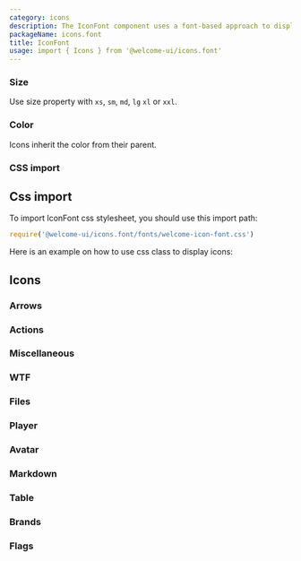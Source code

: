 ```yaml
---
category: icons
description: The IconFont component uses a font-based approach to display scalable icons. It provides a collection of icons that can be styled with CSS, just like text, ensuring consistency and flexibility in size, color, and other properties. This component is ideal for adding visually appealing and responsive icons to your application, enhancing user interface and experience.
packageName: icons.font
title: IconFont
usage: import { Icons } from '@welcome-ui/icons.font'
---
```


### Size

Use size property with `xs`, `sm`, `md`, `lg` `xl` or `xxl`.

<div data-playground="sizes.tsx" data-component="IconFont"></div>

### Color

Icons inherit the color from their parent.

<div data-playground="color.tsx" data-component="IconFont"></div>

### CSS import

## Css import

To import IconFont css stylesheet, you should use this import path:

```jsx
require('@welcome-ui/icons.font/fonts/welcome-icon-font.css')
```

Here is an example on how to use css class to display icons:

<div data-playground="css.tsx" data-component="IconFont"></div>

## Icons

### Arrows

<div data-icons="arrows" data-icons-font="true"></div>

### Actions

<div data-icons="actions" data-icons-font="true"></div>

### Miscellaneous

<div data-icons="miscellaneous" data-icons-font="true"></div>

### WTF

<div data-icons="wtf" data-icons-font="true"></div>

### Files

<div data-icons="files" data-icons-font="true"></div>

### Player

<div data-icons="player" data-icons-font="true"></div>

### Avatar

<div data-icons="avatar" data-icons-font="true"></div>

### Markdown

<div data-icons="markdown" data-icons-font="true"></div>

### Table

<div data-icons="table" data-icons-font="true"></div>

### Brands

<div data-icons="brands" data-icons-font="true"></div>

### Flags

<div data-icons="flags" data-icons-font="true"></div>
